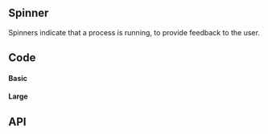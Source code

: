 

## Spinner
<!-- introduction start -->
Spinners indicate that a process is running, to provide feedback to the user.
<!-- introduction end -->
## Code

#### Basic

<SpinnerPlayground height="5rem" />

#### Large

<SpinnerLargePlayground height="16rem" />

## API

<PropsApi />
